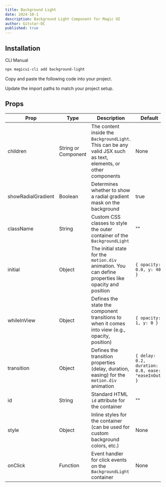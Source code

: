```yaml
---
title: Background Light 
date: 2024-10-1
description: Background Light Component for Magic UI
author: Gitstar-OC
published: true
---
```


<ComponentPreview name="backgroun-light-demo" />

## Installation

<Tabs defaultValue="cli">

<TabsList>
  <TabsTrigger value="cli">CLI</TabsTrigger>
  <TabsTrigger value="manual">Manual</TabsTrigger>
</TabsList>
<TabsContent value="cli">

```bash
npx magicui-cli add background-light
```

</TabsContent>

<TabsContent value="manual">

<Steps>

<Step>Copy and paste the following code into your project.</Step>

<ComponentSource name="background-light" />

<Step>Update the import paths to match your project setup.</Step>

</Steps>

</TabsContent>

</Tabs>

<ComponentSource name="example-component" />

</Steps>

## Props

| Prop               | Type                | Description                                                                                     | Default |
| ------------------ | ------------------- | ----------------------------------------------------------------------------------------------- | ------- |
| children           | String or Component | The content inside the `BackgroundLight`. This can be any valid JSX such as text, elements, or other components | None    |
| showRadialGradient  | Boolean             | Determines whether to show a radial gradient mask on the background                              | true    |
| className          | String              | Custom CSS classes to style the outer container of the `BackgroundLight`                         | ""      |
| initial            | Object              | The initial state for the `motion.div` animation. You can define properties like opacity and position | `{ opacity: 0.0, y: 40 }` |
| whileInView        | Object              | Defines the state the component transitions to when it comes into view (e.g., opacity, position) | `{ opacity: 1, y: 0 }` |
| transition         | Object              | Defines the transition properties (delay, duration, easing) for the `motion.div` animation       | `{ delay: 0.2, duration: 0.8, ease: "easeInOut" }` |
| id                 | String              | Standard HTML `id` attribute for the container                                                   | ""      |
| style              | Object              | Inline styles for the container (can be used for custom background colors, etc.)                 | None    |
| onClick            | Function            | Event handler for click events on the `BackgroundLight` container                                | None    |

